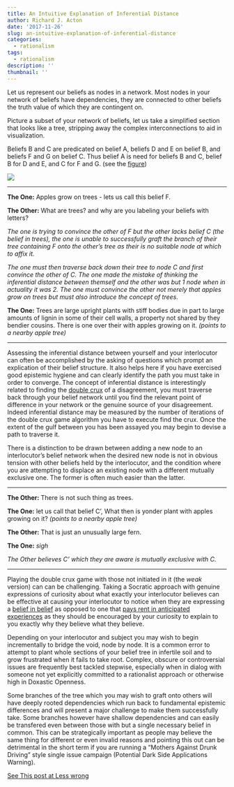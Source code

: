 ```yaml
---
title: An Intuitive Explanation of Inferential Distance
author: Richard J. Acton
date: '2017-11-26'
slug: an-intuitive-explanation-of-inferential-distance
categories:
  - rationalism
tags:
  - rationalism
description: ''
thumbnail: ''
---
```


Let us represent our beliefs as nodes in a network. Most nodes in your network of beliefs have dependencies, they are connected to other beliefs the truth value of which they are contingent on.

Picture a subset of your network of beliefs, let us take a simplified section that looks like a tree, stripping away the complex interconnections to aid in visualization. 

Beliefs B and C are predicated on belief A, beliefs D and E on belief B, and beliefs F and G on belief C. Thus belief A is need for beliefs B and C, belief B for D and E, and C for F and G. (see the [figure](https://raw.githubusercontent.com/RichardJActon/RichardJActon.github.io/master/images/inferencialDistance.png))

![](https://raw.githubusercontent.com/RichardJActon/RichardJActon.github.io/master/images/inferencialDistance.png)

---

__The One:__ Apples grow on trees - lets us call this belief F.

__The Other:__ What are trees? and why are you labeling your beliefs with letters?

*The one is trying to convince the other of F but the other lacks belief C (the belief in trees), the one is unable to successfully graft the branch of their tree containing F onto the other's tree as their is no suitable node at which to affix it.*

*The one must then traverse back down their tree to node C and first convince the other of C. The one made the mistake of thinking the inferential distance between themself and the other was but 1 node when in actuality it was 2. The one must convince the other not merely that apples grow on trees but must also introduce the concept of trees.*

__The One:__ Trees are large upright plants with stiff bodies due in part to large amounts of lignin in some of their cell walls, a property not shared by they bendier cousins. There is one over their with apples growing on it. *(points to a nearby apple tree)*

---

Assessing the inferential distance between yourself and your interlocutor can often be accomplished by the asking of questions which prompt an explication of their belief structure. It also helps here if you have exercised good epistemic hygiene and can clearly identify the path you must take in order to converge. The concept of inferential distance is interestingly related to finding the [double crux](https://www.lesserwrong.com/posts/exa5kmvopeRyfJgCy/double-crux-a-strategy-for-resolving-disagreement) of a disagreement, you must traverse back through your belief network until you find the relevant point of difference in your network or the genuine source of your disagreement. Indeed inferential distance may be measured by the number of iterations of the double crux game algorithm you have to execute find the crux. Once the extent of the gulf between you has been assayed you may begin to devise a path to traverse it.

There is a distinction to be drawn between adding a new node to an interlocutor's belief network when the desired new node is not in obvious tension with other beliefs held by the interlocutor, and the condition where you are attempting to displace an existing node with a different mutually exclusive one. The former is often much easier than the latter.

---

__The Other:__ There is not such thing as trees.

__The One:__ let us call that belief C', What then is yonder plant with apples growing on it? *(points to a nearby apple tree)*

__The Other:__ That is just an unusually large fern.

__The One:__ *sigh*

*The Other believes C' which they are aware is mutually exclusive with C.*

---

Playing the double crux game with those not initiated in it (the *weak* version) can can be challenging. Taking a Socratic approach with genuine expressions of curiosity about what exactly your interlocutor believes can be effective at causing your interlocutor to notice when they are expressing a [belief in belief](https://www.lesserwrong.com/posts/CqyJzDZWvGhhFJ7dY/belief-in-belief) as opposed to one that [pays rent in anticipated experiences](https://www.lesserwrong.com/posts/a7n8GdKiAZRX86T5A/making-beliefs-pay-rent-in-anticipated-experiences) as they should be encouraged by your curiosity to explain to you exactly why they believe what they believe. 

Depending on your interlocutor and subject you may wish to begin incrementally to bridge the void, node by node. It is a common error to attempt to plant whole sections of your belief tree in infertile soil and to grow frustrated when it fails to take root. Complex, obscure or controversial issues are frequently best tackled stepwise, especially when in dialog with someone not yet explicitly committed to a rationalist approach or otherwise high in Doxastic Openness. 

Some branches of the tree which you may wish to graft onto others will have deeply rooted dependencies which run back to fundamental epistemic differences and will present a major challenge to make them successfully take. Some branches however have shallow dependencies and can easily be transfered even between those with but a single necessary belief in common. This can be strategically important as people may believe the same thing for different or even invalid reasons and pointing this out can be detrimental in the short term if you are running a "Mothers Against Drunk Driving" style single issue campaign (Potential Dark Side Applications Warning).

[See This post at Less wrong](https://www.lesserwrong.com/posts/DdoDzNT8Y99aEAdvh/an-intuitive-explanation-of-inferential-distance)
